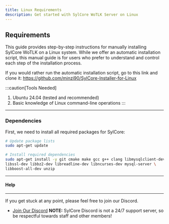 ```yaml
---
title: Linux Requirements
description: Get started with SylCore WoTLK Server on Linux
---
```


## Requirements

This guide provides step-by-step instructions for manually installing SylCore WoTLK on a Linux system.
While we offer an automatic installation script, this manual guide is for users who prefer to understand
and control each step of the installation process.

If you would rather run the automatic installation script, go to this link and clone it:
https://github.com/minzi90/SylCore-Installer-for-Linux

:::caution[Tools Needed]
1. Ubuntu 24.04 (tested and recommended)
2. Basic knowledge of Linux command-line operations
:::
---

### Dependencies

First, we need to install all required packages for SylCore:

```bash
# Update package lists
sudo apt-get update

# Install required dependencies
sudo apt-get install -y git cmake make gcc g++ clang libmysqlclient-dev \
libssl-dev libbz2-dev libreadline-dev libncurses-dev mysql-server \
libboost-all-dev unzip
```
---
#### Help
---
If you get stuck at any point, please feel free to join our Discord.

   - [Join Our Discord](https://discord.gg/BQBD5MqspY) **NOTE:** SylCore Discord is not a 24/7 support server, so be respectful towards staff and other members!